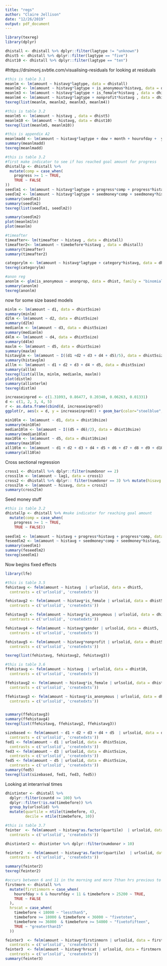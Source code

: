 ```yaml
---
title: "regs"
author: "Claire Jellison"
date: "12/26/2019"
output: pdf_document
---
```


```r
library(texreg)
library(dplyr)
```

```r
dhistall <- dhistall %>% dplyr::filter(lagtype != "unknown")
dhist5 <- dhistall %>% dplyr::filter(lagtype == "five")
dhist10 <- dhistall %>% dplyr::filter(lagtype == "ten")
```


#https://drsimonj.svbtle.com/visualising-residuals for looking at residuals
```r
#this is table 3.1
meanlm <- lm(amount ~ histavg*lagtype, data = dhistall)
meanlm2 <- lm(amount ~ histavg*lagtype + is_anonymous*histavg, data = dhistall)
meanlm3 <- lm(amount ~ histavg*lagtype + is_female*histavg , data = dhistall)
meanlm4 <- lm(amount ~ histavg*lagtype + nonprofit*histavg , data = dhistall)
texreg(list(meanlm, meanlm2, meanlm3, meanlm4))

#this is table 3.2 
meanlm5 <- lm(amount ~ histavg , data = dhist5)
meanlm10 <- lm(amount ~ histavg, data = dhist10)
texreg(list(meanlm5, meanlm10))

#this is appendix A2
meanlmadd <- lm(amount ~ histavg*lagtype + dow + month + hourofday +  year + is_female*histavg, data = dhistall)
summary(meanlmadd)
texreg(meanlmadd)

#this is table 3.2 
#first make indicator to see if has reached goal amount for progress
dhistallp <- dhistall %>% 
  mutate(comp = case_when(
    progress >= 1 ~ TRUE, 
    TRUE ~ FALSE
))
seedlm1 <- lm(amount ~ histavg*lagtype + progress*comp + progress*histavg, data = dhistallp)
seedlm2 <- lm(amount ~ histavg*lagtype + seedmoney*comp + seedmoney*histavg, data = dhistallp)
summary(seedlm1)  
summary(seedlm2)
texreg(list(seedlm1, seedlm2))

summary(seedlm2)
plot(meanlm1ln)   
plot(meanlm)  
```

```r
#timeafter
timeafter<- lm(timeafter ~ histavg , data = dhistall)
timeafter2<- lm(amount ~ timebefore*histavg , data = dhistall)
summary(timeafter)
summary(timeafter2)
```


```r
categorylm <- lm(amount ~ histavg*lagtype + category*histavg, data = dhistall)
texreg(categorylm)
```


```r
#anon reg
anonlm <- glm(is_anonymous ~ anonprop, data = dhist, family = "binomial")
summary(anonlm)
texreg(anonlm)
```


now for some size based models 

```r
minlm <- lm(amount ~ d1, data = dhist5size)
summary(minlm)
d2lm <- lm(amount ~ d2, data = dhist5size)
summary(d2lm)
medianlm <- lm(amount ~ d3, data = dhist5size)
summary(medianlm)
d4lm <- lm(amount ~ d4, data = dhist5size)
summary(d4lm)
maxlm <- lm(amount ~ d5, data = dhist5size)
summary(maxlm)
histavglm <- lm(amount ~ I((d1 +d2 + d3 + d4 + d5)/5), data = dhist5size)
summary(histavglm)
alllm <- lm(amount ~ d1 + d2 + d3 + d4 + d5, data = dhist5size)
summary(alllm)
texreg(list(alllm, minlm, medianlm, maxlm))
plot(distlm)
summary(allinterlm)
texreg(distlm)

increaseinpred <- c(1.31093, 0.86477, 0.20340, 0.06263, 0.01331)
d <- c(1, 2, 3, 4, 5)
r <- as.data.frame(cbind(d, increaseinpred))
ggplot(r, aes(x = d, y = increaseinpred)) + geom_bar(color="steelblue", fill="white", stat = "identity") 
```

```r
min10lm <- lm(amount ~ d1, data = dhist10size)
summary(min10lm)
median10lm <- lm(amount ~ I((d5 + d6)/2), data = dhist10size)
summary(median10lm)
max10lm <- lm(amount ~ d5, data = dhist10size)
summary(max10lm)
all10lm <- lm(amount ~ d1 + d2 + d3 + d4 + d5 + d6 + d7 + d8 + d9 + d10, data = dhist10size)
summary(all10lm)
```
Cross sectional regression 

```r
cross1 <- dhistall %>% dplyr::filter(numdonor == 2)
cross1lm <- lm(amount ~ lag1, data = cross1)
cross2 <- dhistall %>% dplyr:: filter(numdonor == 3) %>% mutate(hisavg = I((lag1 + lag2)/2))
cross2lm <- lm(amount ~ hisavg, data = cross2)
summary(cross2lm)
```

Seed money stuff 

```r
#this is table 3.2
dhistallp <- dhistall %>% #make indicator for reaching goal amount
  mutate(comp = case_when(
    progress >= 1 ~ TRUE, 
    TRUE ~ FALSE))
  
seedlm1 <- lm(amount ~ histavg + progress*histavg + progress*comp, data = dhistallp)
feseedlm2 <- lm(amount ~ histavg + seedmoney*comp + seedmoney*histavg, data = dhistallp)
summary(seedlm1)  
summary(feseedlm2)
texreg(seedlm1)
```






Now begins fixed effects 

```r
library(lfe)
```



```r
#this is table 3.5 
fehistavg <- felm(amount ~ histavg  | urlsolid, data = dhist5,
  contrasts = c('urlsolid', 'createdxts'))

fehistavg2 <- felm(amount ~ histavg*is_female | urlsolid, data = dhist5,
  contrasts = c('urlsolid', 'createdxts'))

fehistavg3 <- felm(amount ~ histavg*is_anonymous | urlsolid, data = dhist5,
  contrasts = c('urlsolid', 'createdxts'))

fehistavg4 <- felm(amount ~ histavg*gender | urlsolid, data = dhist5,
  contrasts = c('urlsolid', 'createdxts'))

fehistavg5 <- felm(amount ~ histavg*nonprofit | urlsolid, data = dhist5,
  contrasts = c('urlsolid', 'createdxts'))

texreg(list(fehistavg, fehistavg2, fehistavg3))
```


```r
#this is table 3.6
ffehistavg <- felm(amount ~ histavg  | urlsolid, data = dhist10,
  contrasts = c('urlsolid', 'createdxts'))

ffehistavg2 <- felm(amount ~ histavg*is_female | urlsolid, data = dhist10,
  contrasts = c('urlsolid', 'createdxts'))

ffehistavg3 <- felm(amount ~ histavg*is_anonymous | urlsolid, data = dhist10,
  contrasts = c('urlsolid', 'createdxts'))


summary(ffehistavg3)
summary(ffehistavg4)
texreg(list(ffehistavg, ffehistavg2, ffehistavg3))
```

```r
sizebased <- felm(amount ~ d1 + d2 + d3 + d4 + d5  | urlsolid, data = dhist5size,
  contrasts = c('urlsolid', 'createdxts'))
fed1 <- felm(amount ~ d1 | urlsolid, data = dhist5size,
  contrasts = c('urlsolid', 'createdxts'))
fed3 <- felm(amount ~ d3 | urlsolid, data = dhist5size,
  contrasts = c('urlsolid', 'createdxts'))
fed5 <- felm(amount ~ d5 | urlsolid, data = dhist5size,
  contrasts = c('urlsolid', 'createdxts'))
summary(fed5)
texreg(list(sizebased, fed1, fed3, fed5))
```


Looking at interarrival times 

```r
dhistinter <- dhistall %>% 
  dplyr::filter(countd >= 100) %>%
  dplyr::filter(!is.na(timebefore)) %>%
  group_by(urlsolid) %>% 
  mutate(quartile = ntile(timebefore, 4), 
         decile = ntile(timebefore, 10))
```


```r
#this is table 3.7
feinter  <- felm(amount ~ histavg*as.factor(quartile)  | urlsolid, data = dhistinter,
  contrasts = c('urlsolid', 'createdxts'))

dhistinter2 <- dhistinter %>% dplyr::filter(numdonor > 10)

feinter2  <- felm(amount ~ histavg*as.factor(quartile)  | urlsolid, data = dhistinter2,
  contrasts = c('urlsolid', 'createdxts'))

summary(feinter2)
texreg(feinter2)
```

```r
#occurs between 6 and 11 in the morning and more 7than hrs previous to it 
firstmorn <- dhistall %>% 
  mutate(firstinmorn = case_when(
    hourofday > 6 & hourofday < 11 & timebefore > 25200 ~ TRUE,  
    TRUE ~ FALSE
  ), 
  hrscat = case_when(
    timebefore < 18000 ~ "lessthan5",
    timebefore >= 18000 & timebefore < 36000 ~ "fivetoten",  
    timebefore >= 36000  & timebefore >= 54000 ~ "fivetofifteen",  
    TRUE ~ "greaterthan15"
  ))

feinter3  <- felm(amount ~ histavg*firstinmorn | urlsolid, data = firstmorn,
  contrasts = c('urlsolid', 'createdxts'))
feinter3  <- felm(amount ~ histavg*hrscat | urlsolid, data = firstmorn,
  contrasts = c('urlsolid', 'createdxts'))
summary(feinter3)
```

